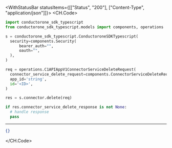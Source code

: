 

<WithStatusBar statusItems={[["Status", "200"], ["Content-Type", "application/json"]]}>
  <CH.Code>
  ```python Delete.py
  import conductorone_sdk_typescript
from conductorone_sdk_typescript.models import components, operations

s = conductorone_sdk_typescript.ConductoroneSDKTypescript(
    security=components.Security(
        bearer_auth="",
        oauth="",
    ),
)

req = operations.C1APIAppV1ConnectorServiceDeleteRequest(
    connector_service_delete_request=components.ConnectorServiceDeleteRequest(),
    app_id='string',
    id='<ID>',
)

res = s.connector.delete(req)

if res.connector_service_delete_response is not None:
    # handle response
    pass
  ```
  ---

  ```json Example Response
  {}
  ```
  </CH.Code>
</WithStatusBar>
